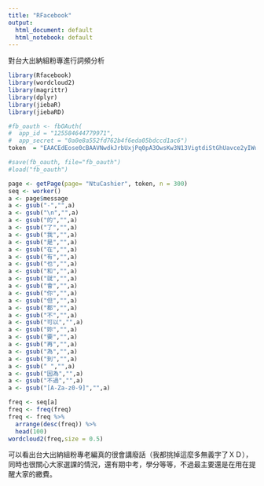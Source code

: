 ```yaml
---
title: "RFacebook"
output:
  html_document: default
  html_notebook: default
---
```

對台大出納組粉專進行詞頻分析
```r
library(Rfacebook)
library(wordcloud2)
library(magrittr)
library(dplyr)
library(jiebaR)
library(jiebaRD)

#fb_oauth <- fbOAuth(
#  app_id = "125584644779971",                         
#  app_secret = "0a0e8a552fd762b4f6eda05bdccd1ac6")    
token  = "EAACEdEose0cBAAVNwdkJrbUxjPq0pA3OwsKw3N13VigtdiStGhUavce2yIWu9xBjZBxxyXFpTrNmEvSV8ZA1DfRXLbN47vBMOkaw8IWYw83PKZAeLhPGqWDhGVzp98ZB3ZBZBgG8VGiXShgPZBAqGE7Xyal7pAAX5ktDt9ZBzBu9yZBjSR1hh8dK06ES4xgkdbLcEAwQCLTYQZCgZDZD"

#save(fb_oauth, file="fb_oauth")
#load("fb_oauth")

page <- getPage(page= "NtuCashier", token, n = 300)
seq <- worker()
a <- page$message
a <- gsub("-","",a)
a <- gsub("\n","",a)
a <- gsub("的","",a)
a <- gsub("了","",a)
a <- gsub("我","",a)
a <- gsub("是","",a)
a <- gsub("在","",a)
a <- gsub("有","",a)
a <- gsub("也","",a)
a <- gsub("和","",a)
a <- gsub("就","",a)
a <- gsub("會","",a)
a <- gsub("你","",a)
a <- gsub("但","",a)
a <- gsub("都","",a)
a <- gsub("不","",a)
a <- gsub("可以","",a)
a <- gsub("妳","",a)
a <- gsub("要","",a)
a <- gsub("再","",a)
a <- gsub("為","",a)
a <- gsub("到","",a)
a <- gsub(" ","",a)
a <- gsub("因為","",a)
a <- gsub("不過","",a)
a <- gsub("[A-Za-z0-9]","",a)

freq <- seq[a]
freq <- freq(freq)
freq <- freq %>%
  arrange(desc(freq)) %>%
  head(100)
wordcloud2(freq,size = 0.5)

```
可以看出台大出納組粉專老編真的很會講廢話（我都挑掉這麼多無義字了ＸＤ），同時也很關心大家選課的情況，還有期中考，學分等等，不過最主要還是在用在提醒大家的繳費。

